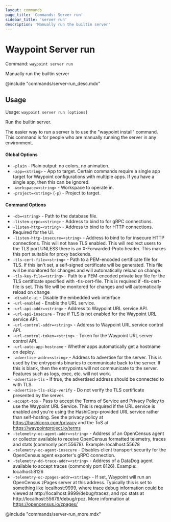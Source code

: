 ```yaml
---
layout: commands
page_title: 'Commands: Server run'
sidebar_title: 'server run'
description: 'Manually run the builtin server'
---
```


# Waypoint Server run

Command: `waypoint server run`

Manually run the builtin server

@include "commands/server-run_desc.mdx"

## Usage

Usage: `waypoint server run [options]`

Run the builtin server.

The easier way to run a server is to use the "waypoint install" command.
This command is for people who are manually running the server in any
environment.

#### Global Options

- `-plain` - Plain output: no colors, no animation.
- `-app=<string>` - App to target. Certain commands require a single app target for Waypoint configurations with multiple apps. If you have a single app, then this can be ignored.
- `-workspace=<string>` - Workspace to operate in.
- `-project=<string>` (`-p`) - Project to target.

#### Command Options

- `-db=<string>` - Path to the database file.
- `-listen-grpc=<string>` - Address to bind to for gRPC connections.
- `-listen-http=<string>` - Address to bind to for HTTP connections. Required for the UI.
- `-listen-http-insecure=<string>` - Address to bind to for insecure HTTP connections. This will not have TLS enabled. This will redirect users to the TLS port UNLESS there is an X-Forwarded-Proto header. This makes this port suitable for proxy backends.
- `-tls-cert-file=<string>` - Path to a PEM-encoded certificate file for TLS. If this isn't set, a self-signed certificate will be generated. This file will be monitored for changes and will automatically reload on change.
- `-tls-key-file=<string>` - Path to a PEM-encoded private key file for the TLS certificate specified with -tls-cert-file. This is required if -tls-cert-file is set. This file will be monitored for changes and will automatically reload on change
- `-disable-ui` - Disable the embedded web interface
- `-url-enabled` - Enable the URL service.
- `-url-api-addr=<string>` - Address to Waypoint URL service API.
- `-url-api-insecure` - True if TLS is not enabled for the Waypoint URL service API.
- `-url-control-addr=<string>` - Address to Waypoint URL service control API.
- `-url-control-token=<string>` - Token for the Waypoint URL server control API.
- `-url-auto-app-hostname` - Whether apps automatically get a hostname on deploy.
- `-advertise-addr=<string>` - Address to advertise for the server. This is used by the entrypoints
  binaries to communicate back to the server. If this is blank, then
  the entrypoints will not communicate to the server. Features such as
  logs, exec, etc. will not work.
- `-advertise-tls` - If true, the advertised address should be connected to with TLS.
- `-advertise-tls-skip-verify` - Do not verify the TLS certificate presented by the server.
- `-accept-tos` - Pass to accept the Terms of Service and Privacy Policy to use the Waypoint URL Service. This is required if the URL service is enabled and you're using the HashiCorp-provided URL service rather than self-hosting. See the privacy policy at https://hashicorp.com/privacy and the ToS at https://waypointproject.io/terms
- `-telemetry-oc-agent-addr=<string>` - Address of an OpenCensus agent or collector available to receive OpenCensus formatted telemetry, traces and stats (commonly port 55678). Example: localhost:55678
- `-telemetry-oc-agent-insecure` - Disables client transport security for the OpenCensus agent exporter's gRPC connection.
- `-telemetry-dd-trace-addr=<string>` - Address of a DataDog agent available to accept traces (commonly port 8126). Example: localhost:8126
- `-telemetry-oc-zpages-addr=<string>` - If set, Waypoint will run an OpenCensus zPages server at this address. Typically this is set to something like localhost:9999, where trace debug information could be viewed at http://localhost:9999/debug/tracez, and rpc stats at http://localhost:55679/debug/rpcz. More information at https://opencensus.io/zpages/

@include "commands/server-run_more.mdx"
